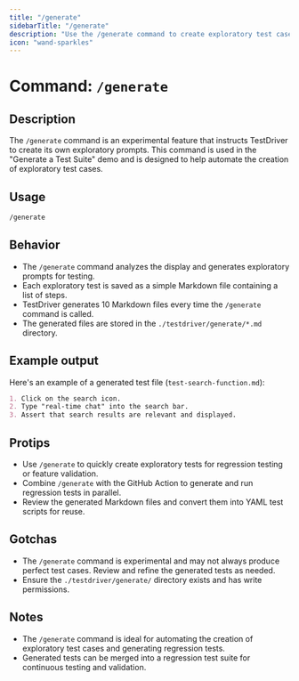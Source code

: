 ```yaml
---
title: "/generate"
sidebarTitle: "/generate"
description: "Use the /generate command to create exploratory test cases automatically."
icon: "wand-sparkles"
---
```


# Command: `/generate`

## Description

The `/generate` command is an experimental feature that instructs TestDriver to create its own exploratory prompts. This command is used in the "Generate a Test Suite" demo and is designed to help automate the creation of exploratory test cases.

## Usage

```bash
/generate
```

## Behavior

- The `/generate` command analyzes the display and generates exploratory prompts for testing.
- Each exploratory test is saved as a simple Markdown file containing a list of steps.
- TestDriver generates 10 Markdown files every time the `/generate` command is called.
- The generated files are stored in the `./testdriver/generate/*.md` directory.

## Example output

Here's an example of a generated test file (`test-search-function.md`):

```markdown
1. Click on the search icon.
2. Type "real-time chat" into the search bar.
3. Assert that search results are relevant and displayed.
```

## Protips

- Use `/generate` to quickly create exploratory tests for regression testing or feature validation.
- Combine `/generate` with the GitHub Action to generate and run regression tests in parallel.
- Review the generated Markdown files and convert them into YAML test scripts for reuse.

## Gotchas

- The `/generate` command is experimental and may not always produce perfect test cases. Review and refine the generated tests as needed.
- Ensure the `./testdriver/generate/` directory exists and has write permissions.

## Notes

- The `/generate` command is ideal for automating the creation of exploratory test cases and generating regression tests.
- Generated tests can be merged into a regression test suite for continuous testing and validation.

```

```
